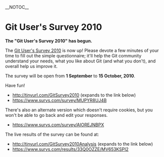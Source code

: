 __NOTOC__
= Git User's Survey 2010 =

<b><font size="large">The "Git User's Survey 2010" has begun.</font></b>

The [https://www.survs.com/survey/MUPYR8UJ4B Git User's Survey 2010] is now up! Please devote a few minutes of your time to fill out the simple questionnaire; it'll help the Git community understand your needs, what you like about Git (and what you don't), and overall help us improve it.

The survey will be open from '''1 September''' to '''15 October, 2010'''.

Have fun!

* http://tinyurl.com/GitSurvey2010 (expands to the link below)
* https://www.survs.com/survey/MUPYR8UJ4B

There's also an alternate version which doesn't require cookies, but you won't be able to go back and edit your responses.

* https://www.survs.com/survey/AIOREJNBPX

The live results of the survey can be found at:

* http://tinyurl.com/GitSurvey2010Analysis (expands to the link below)
* https://www.survs.com/results/33Q0OZZE/MV653KSPI2